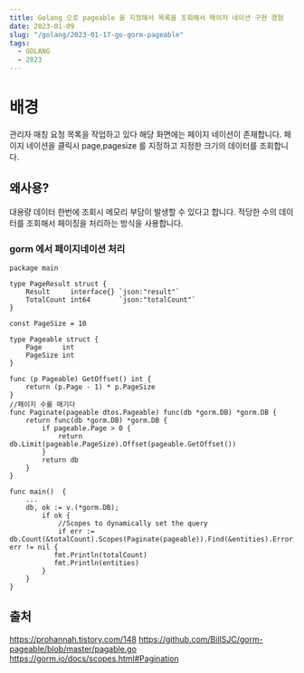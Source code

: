 ```yaml
---
title: Golang 으로 pageable 을 지정해서 목록을 조회해서 페이지 네이션 구현 경험
date: 2023-01-09
slug: "/golang/2023-01-17-go-gorm-pageable"
tags:
  - GOLANG
  - 2023
---
```


# 배경
관리자 매칭 요청 목록을 작업하고 있다
해당 화면에는 페이지 네이션이 존재합니다.
페이지 네이션을 클릭시 page,pagesize 를 지정하고 지정한 크기의 데이터를 조회합니다.

## 왜사용?

대용량 데이터 한번에 조회시 메모리 부담이 발생할 수 있다고 합니다.
적당한 수의 데이터를 조회해서 페이징을 처리하는 방식을 사용합니다.

### gorm 에서 페이지네이션 처리
```
package main

type PageResult struct {
	Result     interface{} `json:"result"`
	TotalCount int64       `json:"totalCount"`
}

const PageSize = 10

type Pageable struct {
	Page     int
	PageSize int
}

func (p Pageable) GetOffset() int {
	return (p.Page - 1) * p.PageSize
}
//페이지 수를 매기다
func Paginate(pageable dtos.Pageable) func(db *gorm.DB) *gorm.DB {
	return func(db *gorm.DB) *gorm.DB {
		if pageable.Page > 0 {
			return db.Limit(pageable.PageSize).Offset(pageable.GetOffset())
		}
		return db
	}
}

func main()  {
	...
	db, ok := v.(*gorm.DB);
        if ok {
            //Scopes to dynamically set the query
            if err := db.Count(&totalCount).Scopes(Paginate(pageable)).Find(&entities).Error; err != nil {
           fmt.Println(totalCount)
           fmt.Println(entities)
        }
	}
}
```

## 출처
https://prohannah.tistory.com/148
https://github.com/BillSJC/gorm-pageable/blob/master/pagable.go
https://gorm.io/docs/scopes.html#Pagination